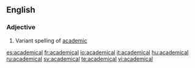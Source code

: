 ==English==
===Adjective===
{{infl|en|adjective}}
# Variant spelling of [[academic]]

[[es:academical]]
[[fr:academical]]
[[io:academical]]
[[it:academical]]
[[hu:academical]]
[[ru:academical]]
[[sv:academical]]
[[te:academical]]
[[vi:academical]]
